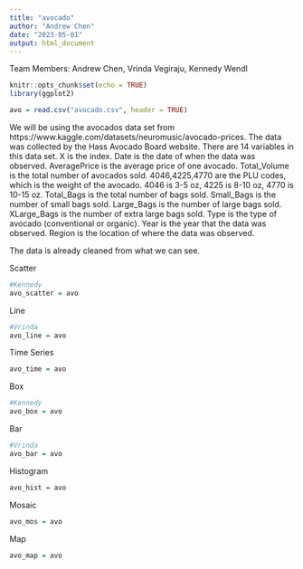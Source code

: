 ```yaml
---
title: "avocado"
author: "Andrew Chen"
date: "2023-05-01"
output: html_document
---
```


Team Members: Andrew Chen, Vrinda Vegiraju, Kennedy Wendl

```r
knitr::opts_chunk$set(echo = TRUE)
library(ggplot2)
```

```r
avo = read.csv("avocado.csv", header = TRUE)
```

We will be using the avocados data set from https://www.kaggle.com/datasets/neuromusic/avocado-prices. 
The data was collected by the Hass Avocado Board website. 
There are 14 variables in this data set. X is the index. 
Date is the date of when the data was observed. 
AveragePrice is the average price of one avocado. 
Total_Volume is the total number of avocados sold. 
4046,4225,4770 are the PLU codes, which is the weight of the avocado. 
4046 is 3-5 oz, 4225 is 8-10 oz, 4770 is 10-15 oz. 
Total_Bags is the total number of bags sold. 
Small_Bags is the number of small bags sold. 
Large_Bags is the number of large bags sold. 
XLarge_Bags is the number of extra large bags sold. 
Type is the type of avocado (conventional or organic). 
Year is the year that the data was observed. 
Region is the location of where the data was observed.

The data is already cleaned from what we can see.


Scatter
```r
#Kennedy
avo_scatter = avo
```

Line
```r
#Vrinda
avo_line = avo
```

Time Series
```r
avo_time = avo
```

Box
```r
#Kennedy
avo_box = avo
```

Bar
```r
#Vrinda
avo_bar = avo
```

Histogram
```r
avo_hist = avo
```

Mosaic
```r
avo_mos = avo
```

Map
```r
avo_map = avo
```

